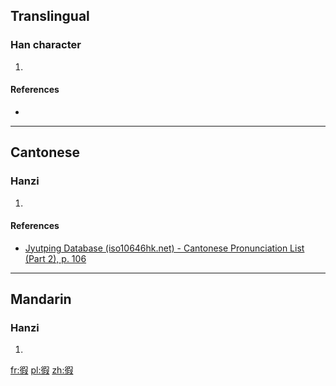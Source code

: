 ==Translingual==

===Han character===
{{Han char|rn=60|rad=彳|as=09|sn=12|four=27247|canj=HORSE|ids=⿰彳叚}}

# {{defn|Han|sort=彳09}}

====References====
* {{Han ref|kx=0369.120|dkj=10173|dj=0695.040|hdz=20836.100|uh=5FA6|ud=24486|bh=D8F5|bd=55541}}

----

==Cantonese==

===Hanzi===
{{yue-hanzi|jyut=[[gaa2]]|y=ga2}}

# {{defn|lang=yue|sort=彳09}}

====References====
* [http://www.iso10646hk.net/jp/document/download.jsp Jyutping Database (iso10646hk.net) - Cantonese Pronunciation List (Part 2), p. 106]

----

==Mandarin==

===Hanzi===
{{cmn-hanzi|pin=[[jiǎ]] ([[jia3]])|wg=chia<sup>3</sup>}}

# {{defn|lang=cmn|sort=彳09}}

[[fr:徦]]
[[pl:徦]]
[[zh:徦]]